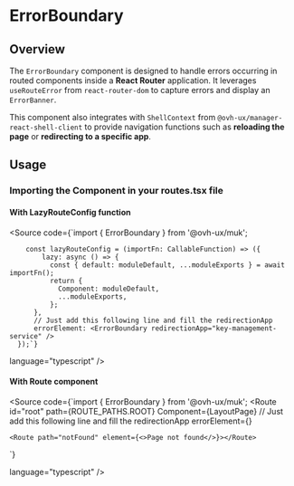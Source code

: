 
<Meta title="Manager UI Kit/ErrorBoundary/Documentation" />

# ErrorBoundary

## Overview

The `ErrorBoundary` component is designed to handle errors occurring in routed components inside a **React Router** application. It leverages `useRouteError` from `react-router-dom` to capture errors and display an `ErrorBanner`.

This component also integrates with `ShellContext` from `@ovh-ux/manager-react-shell-client` to provide navigation functions such as **reloading the page** or **redirecting to a specific app**.

## Usage

### Importing the Component in your routes.tsx file

#### With LazyRouteConfig function

<Source
  code={`import { ErrorBoundary } from '@ovh-ux/muk';

        const lazyRouteConfig = (importFn: CallableFunction) => ({
            lazy: async () => {
              const { default: moduleDefault, ...moduleExports } = await importFn();
              return {
                Component: moduleDefault,
                ...moduleExports,
              };
          },
          // Just add this following line and fill the redirectionApp
          errorElement: <ErrorBoundary redirectionApp="key-management-service" />
      });`}

language="typescript"
/>

#### With Route component

<Source
  code={`import { ErrorBoundary } from '@ovh-ux/muk';
  <Route
    id="root"
    path={ROUTE_PATHS.ROOT}
    Component={LayoutPage}
    // Just add this following line and fill the redirectionApp
    errorElement={<ErrorBoundary redirectionApp="key-management-service" />}
  >
    <Route path="notFound" element={<>Page not found</>}></Route>
`}

language="typescript"
/>